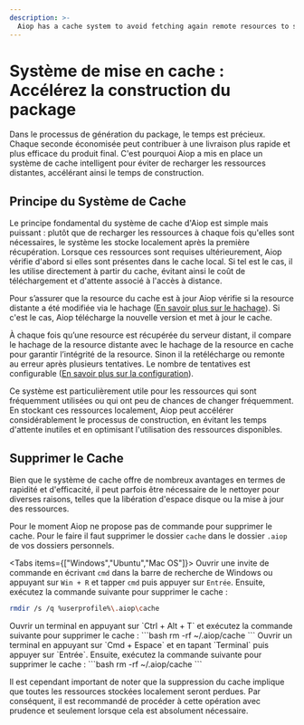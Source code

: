 ```yaml
---
description: >-
  Aiop has a cache system to avoid fetching again remote resources to speed up build time.
---
```

# Système de mise en cache : Accélérez la construction du package

Dans le processus de génération du package, le temps est précieux. Chaque seconde économisée peut contribuer à une livraison plus rapide et plus efficace du produit final. C'est pourquoi Aiop a mis en place un système de cache intelligent pour éviter de recharger les ressources distantes, accélérant ainsi le temps de construction.

## Principe du Système de Cache

Le principe fondamental du système de cache d'Aiop est simple mais puissant : plutôt que de recharger les ressources à chaque fois qu'elles sont nécessaires, le système les stocke localement après la première récupération. Lorsque ces ressources sont requises ultérieurement, Aiop vérifie d'abord si elles sont présentes dans le cache local. Si tel est le cas, il les utilise directement à partir du cache, évitant ainsi le coût de téléchargement et d'attente associé à l'accès à distance.

Pour s’assurer que la resource du cache est à jour Aiop vérifie si la resource distante a été modifiée via le hachage ([En savoir plus sur le hachage](https://www.cnil.fr/fr/securite-chiffrer-garantir-lintegrite-ou-signer)). Si c'est le cas, Aiop télécharge la nouvelle version et met à jour le cache.

À chaque fois qu’une resource est récupérée du serveur distant, il compare le hachage de la resource distante avec le hachage de la resource en cache pour garantir l’intégrité de la resource. Sinon il la retélécharge ou remonte au erreur après plusieurs tentatives. Le nombre de tentatives est configurable ([En savoir plus sur la configuration](/docs/configurations/user#structure-du-fichier-de-configuration)).

Ce système est particulièrement utile pour les ressources qui sont fréquemment utilisées ou qui ont peu de chances de changer fréquemment. En stockant ces ressources localement, Aiop peut accélérer considérablement le processus de construction, en évitant les temps d'attente inutiles et en optimisant l'utilisation des ressources disponibles.

## Supprimer le Cache

Bien que le système de cache offre de nombreux avantages en termes de rapidité et d'efficacité, il peut parfois être nécessaire de le nettoyer pour diverses raisons, telles que la libération d'espace disque ou la mise à jour des ressources.

Pour le moment Aiop ne propose pas de commande pour supprimer le cache. Pour le faire il faut supprimer le dossier `cache` dans le dossier `.aiop` de vos dossiers personnels.

<Tabs items={["Windows","Ubuntu","Mac OS"]}>
<Tab>
Ouvrir une invite de commande en écrivant `cmd` dans la barre de recherche de Windows ou appuyant sur `Win + R` et tapper `cmd` puis appuyer sur `Entrée`. Ensuite, exécutez la commande suivante pour supprimer le cache :
```bash
rmdir /s /q %userprofile%\.aiop\cache
```
</Tab>
<Tab>
Ouvrir un terminal en appuyant sur `Ctrl + Alt + T` et exécutez la commande suivante pour supprimer le cache :
```bash
rm -rf ~/.aiop/cache
```
</Tab>
<Tab>
Ouvrir un terminal en appuyant sur `Cmd + Espace` et en tapant `Terminal` puis appuyer sur `Entrée`. Ensuite, exécutez la commande suivante pour supprimer le cache :
```bash
rm -rf ~/.aiop/cache
```
</Tab>
</Tabs>

Il est cependant important de noter que la suppression du cache implique que toutes les ressources stockées localement seront perdues. Par conséquent, il est recommandé de procéder à cette opération avec prudence et seulement lorsque cela est absolument nécessaire.